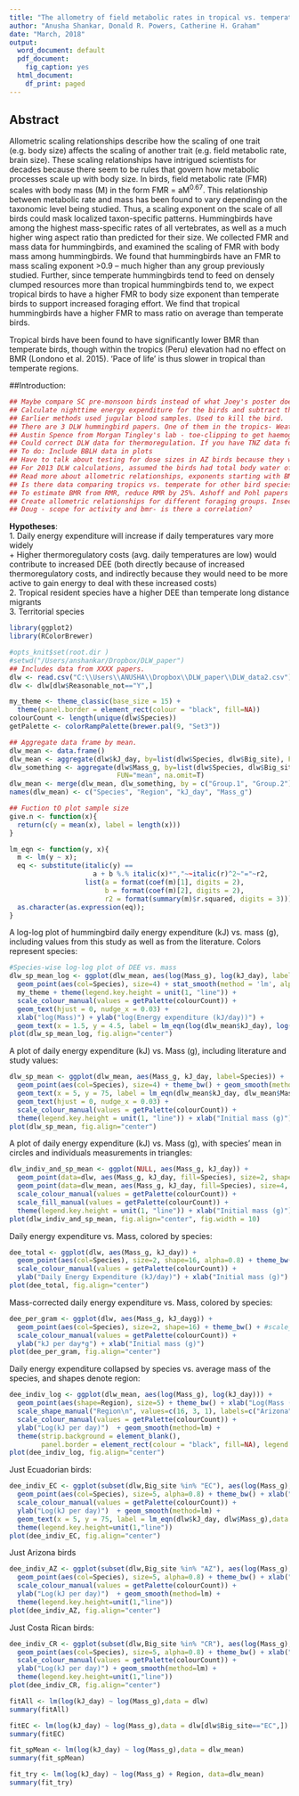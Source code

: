 ```yaml
---
title: "The allometry of field metabolic rates in tropical vs. temperate hummingbirds"
author: "Anusha Shankar, Donald R. Powers, Catherine H. Graham"
date: "March, 2018"
output:
  word_document: default
  pdf_document:
    fig_caption: yes
  html_document:
    df_print: paged
---
```

## Abstract
Allometric scaling relationships describe how the scaling of one trait (e.g. body size) affects the scaling of another trait (e.g. field metabolic rate, brain size). These scaling relationships have intrigued scientists for decades because there seem to be rules that govern how metabolic processes scale up with body size.  In birds, field metabolic rate (FMR) scales with body mass (M) in the form FMR = aM^0.67^. This relationship between metabolic rate and mass has been found to vary depending on the taxonomic level being studied. Thus, a scaling exponent on the scale of all birds could mask localized taxon-specific patterns. Hummingbirds have among the highest mass-specific rates of all vertebrates, as well as a much higher wing aspect ratio than predicted for their size. We collected FMR and mass data for hummingbirds, and examined the scaling of FMR with body mass among hummingbirds. We found that hummingbirds have an FMR to mass scaling exponent >0.9 -- much higher than any group previously studied. Further, since temperate hummingbirds tend to feed on densely clumped resources more than tropical hummingbirds tend to, we expect tropical birds to have a higher FMR to body size exponent than temperate birds to support increased foraging effort. We find that tropical hummingbirds have a higher FMR to mass ratio on average than temperate birds.

Tropical birds have been found to have significantly lower BMR than temperate birds, though within the tropics (Peru) elevation had no effect on BMR (Londono et al. 2015). 'Pace of life' is thus slower in tropical than temperate regions.

##Introduction:

```r
## Maybe compare SC pre-monsoon birds instead of what Joey's poster does with HC pre-monsoon birds. Because temperatures were similar for SC and Maqui/SL. HC was colder.
## Calculate nighttime energy expenditure for the birds and subtract that from total DEE, what is daytime energy expenditure? What is hourly daytime energy expenditure?
## Earlier methods used jugular blood samples. Used to kill the bird.
## There are 3 DLW hummingbird papers. One of them in the tropics- Weathers and Stiles. Don's done the other two. Harry Teebo, captive DLW. 
## Austin Spence from Morgan Tingley's lab - toe-clipping to get haemoglobin. Same guy who learned respirometry from Don.
## Could correct DLW data for thermoregulation. If you have TNZ data for the birds.
## To do: Include BBLH data in plots
## Have to talk about testing for dose sizes in AZ birds because they were fed and not injected.
## For 2013 DLW calculations, assumed the birds had total body water of 0.7 (i.e. 70% proportion of water to body mass). Speakman said this was okay.
## Read more about allometric relationships, exponents starting with BMR. Need to be able to explain why the slope is 1. Birds overall, FMR to mass slope is 0.68.
## Is there data comparing tropics vs. temperate for other bird species that I could analyze?
## To estimate BMR from RMR, reduce RMR by 25%. Ashoff and Pohl papers compare BMR and RMR
## Create allometric relationships for different foraging groups. Insectivores vs. granivores vs. nectarivores
## Doug - scope for activity and bmr- is there a correlation?
```

**Hypotheses**:  
1. Daily energy expenditure will increase if daily temperatures vary more widely  
 + Higher thermoregulatory costs (avg. daily temperatures are low) would contribute to increased DEE (both directly because of increased thermoregulatory costs, and indirectly because they would need to be more active to gain energy to deal with these increased costs)  
2. Tropical resident species have a higher DEE than temperate long distance migrants  
3. Territorial species 

```r
library(ggplot2)
library(RColorBrewer)

#opts_knit$set(root.dir )
#setwd("/Users/anshankar/Dropbox/DLW_paper")
## Includes data from XXXX papers.
dlw <- read.csv("C:\\Users\\ANUSHA\\Dropbox\\DLW_paper\\DLW_data2.csv")
dlw <- dlw[dlw$Reasonable_not=="Y",]

my_theme <- theme_classic(base_size = 15) + 
  theme(panel.border = element_rect(colour = "black", fill=NA)) 
colourCount <- length(unique(dlw$Species))
getPalette <- colorRampPalette(brewer.pal(9, "Set3"))

## Aggregate data frame by mean.
dlw_mean <- data.frame()
dlw_mean <- aggregate(dlw$kJ_day, by=list(dlw$Species, dlw$Big_site), FUN="mean", na.omit=T)
dlw_something <- aggregate(dlw$Mass_g, by=list(dlw$Species, dlw$Big_site), 
                           FUN="mean", na.omit=T)
dlw_mean <- merge(dlw_mean, dlw_something, by = c("Group.1", "Group.2"))
names(dlw_mean) <- c("Species", "Region", "kJ_day", "Mass_g")

## Fuction tO plot sample size
give.n <- function(x){
  return(c(y = mean(x), label = length(x)))
}

lm_eqn <- function(y, x){
  m <- lm(y ~ x);
  eq <- substitute(italic(y) == 
                     a + b %.% italic(x)*","~~italic(r)^2~"="~r2, 
                   list(a = format(coef(m)[1], digits = 2), 
                        b = format(coef(m)[2], digits = 2), 
                        r2 = format(summary(m)$r.squared, digits = 3)))
  as.character(as.expression(eq));                 
}
```

A log-log plot of hummingbird daily energy expenditure (kJ) vs. mass (g), including values from this study as well as from the literature. Colors represent species:
```r
#Species-wise log-log plot of DEE vs. mass
dlw_sp_mean_log <- ggplot(dlw_mean, aes(log(Mass_g), log(kJ_day), label=Species)) + 
  geom_point(aes(col=Species), size=4) + stat_smooth(method = 'lm', alpha=0.1) + #geom_smooth(method=lm) + 
  my_theme + theme(legend.key.height = unit(1, "line")) + 
  scale_colour_manual(values = getPalette(colourCount)) +
  geom_text(hjust = 0, nudge_x = 0.03) +
  xlab("log(Mass)") + ylab("log(Energy expenditure (kJ/day))") +
  geom_text(x = 1.5, y = 4.5, label = lm_eqn(log(dlw_mean$kJ_day), log(dlw_mean$Mass_g)), parse=T)
plot(dlw_sp_mean_log, fig.align="center")
```

A plot of daily energy expenditure (kJ) vs. Mass (g), including literature and study values:
```r
dlw_sp_mean <- ggplot(dlw_mean, aes(Mass_g, kJ_day, label=Species)) + 
  geom_point(aes(col=Species), size=4) + theme_bw() + geom_smooth(method=lm) +
  geom_text(x = 5, y = 75, label = lm_eqn(dlw_mean$kJ_day, dlw_mean$Mass_g), parse=T) +
  geom_text(hjust = 0, nudge_x = 0.03) +
  scale_colour_manual(values = getPalette(colourCount)) +
  theme(legend.key.height = unit(1, "line")) + xlab("Initial mass (g)") + ylab("Daily Energy Expenditure (kJ/day)")
plot(dlw_sp_mean, fig.align="center")
```

A plot of daily energy expenditure (kJ) vs. Mass (g), with species' mean in circles and individuals measurements in triangles:
```r
dlw_indiv_and_sp_mean <- ggplot(NULL, aes(Mass_g, kJ_day)) +
  geom_point(data=dlw, aes(Mass_g, kJ_day, fill=Species), size=2, shape=24, alpha=0.7) +
  geom_point(data=dlw_mean, aes(Mass_g, kJ_day, fill=Species), size=4, shape=21) + theme_bw() + 
  scale_colour_manual(values = getPalette(colourCount)) +
  scale_fill_manual(values = getPalette(colourCount)) +
  theme(legend.key.height = unit(1, "line")) + xlab("Initial mass (g)") + ylab("Daily Energy Expenditure (kJ/day)")
plot(dlw_indiv_and_sp_mean, fig.align="center", fig.width = 10)
```


Daily energy expenditure vs. Mass, colored by species:
```r
dee_total <- ggplot(dlw, aes(Mass_g, kJ_day)) + 
  geom_point(aes(col=Species), size=2, shape=16, alpha=0.8) + theme_bw() + 
  scale_colour_manual(values = getPalette(colourCount)) +
  ylab("Daily Energy Expenditure (kJ/day)") + xlab("Initial mass (g)")
plot(dee_total, fig.align="center")
```

Mass-corrected daily energy expenditure vs. Mass, colored by species:
```r
dee_per_gram <- ggplot(dlw, aes(Mass_g, kJ_dayg)) + 
  geom_point(aes(col=Species), size=2, shape=16) + theme_bw() + #scale_color_brewer(palette="Paired") +
  scale_colour_manual(values = getPalette(colourCount)) +
  ylab("kJ per day*g") + xlab("Initial mass (g)")
plot(dee_per_gram, fig.align="center")
```

Daily energy expenditure collapsed by species vs. average mass of the species, and shapes denote region:
```r
dee_indiv_log <- ggplot(dlw_mean, aes(log(Mass_g), log(kJ_day))) + 
  geom_point(aes(shape=Region), size=5) + theme_bw() + xlab("Log(Mass (g))") +
  scale_shape_manual("Region\n", values=c(16, 3, 1), labels=c("Arizona", "Costa Rica", "Ecuador")) +
  scale_colour_manual(values = getPalette(colourCount)) +
  ylab("Log(kJ per day)")  + geom_smooth(method=lm) + 
  theme(strip.background = element_blank(), 
        panel.border = element_rect(colour = "black", fill=NA), legend.key.height=unit(2,"line"))
plot(dee_indiv_log, fig.align="center")
```

Just Ecuadorian birds:
```r
dee_indiv_EC <- ggplot(subset(dlw,Big_site %in% "EC"), aes(log(Mass_g), log(kJ_day))) +
  geom_point(aes(col=Species), size=5, alpha=0.8) + theme_bw() + xlab("Log(Mass (g))") + 
  scale_colour_manual(values = getPalette(colourCount)) +
  ylab("Log(kJ per day)")  + geom_smooth(method=lm) + 
  geom_text(x = 5, y = 75, label = lm_eqn(dlw$kJ_day, dlw$Mass_g),data = subset(dlw,Big_site %in% "EC"), parse=T) +
  theme(legend.key.height=unit(1,"line"))
plot(dee_indiv_EC, fig.align="center")
```

Just Arizona birds
```r
dee_indiv_AZ <- ggplot(subset(dlw,Big_site %in% "AZ"), aes(log(Mass_g), log(kJ_day))) +
  geom_point(aes(col=Species), size=5, alpha=0.8) + theme_bw() + xlab("Log(Mass (g))") + 
  scale_colour_manual(values = getPalette(colourCount)) +
  ylab("Log(kJ per day)")  + geom_smooth(method=lm) + 
  theme(legend.key.height=unit(1,"line"))
plot(dee_indiv_AZ, fig.align="center")
```

Just Costa Rican birds:
```r
dee_indiv_CR <- ggplot(subset(dlw,Big_site %in% "CR"), aes(log(Mass_g), log(kJ_day))) +
  geom_point(aes(col=Species), size=5, alpha=0.8) + theme_bw() + xlab("Log(Mass (g))") + 
  scale_colour_manual(values = getPalette(colourCount)) +
  ylab("Log(kJ per day)") + geom_smooth(method=lm) + 
  theme(legend.key.height=unit(1,"line")) 
plot(dee_indiv_CR, fig.align="center")
```


```r
fitAll <- lm(log(kJ_day) ~ log(Mass_g),data = dlw)
summary(fitAll)

fitEC <- lm(log(kJ_day) ~ log(Mass_g),data = dlw[dlw$Big_site=="EC",])
summary(fitEC)

fit_spMean <- lm(log(kJ_day) ~ log(Mass_g),data = dlw_mean)
summary(fit_spMean)

fit_try <- lm(log(kJ_day) ~ log(Mass_g) + Region, data=dlw_mean)
summary(fit_try)
```